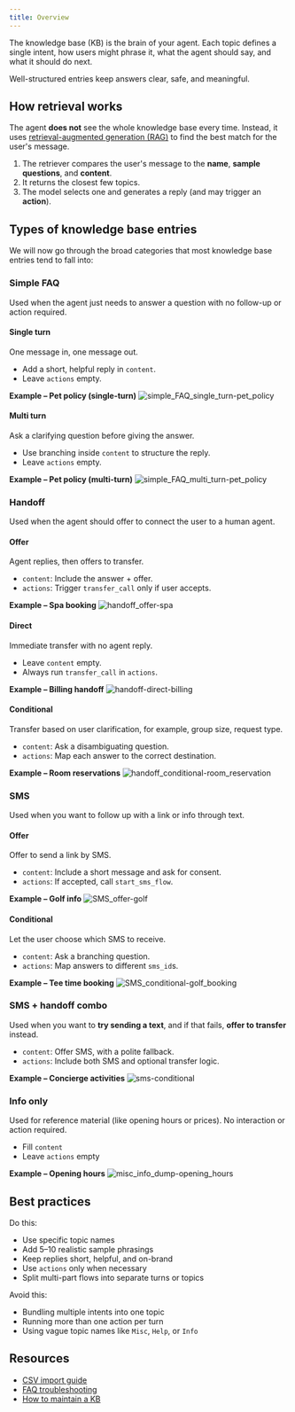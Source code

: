 ```yaml
---
title: Overview
---
```


The knowledge base (KB) is the brain of your agent. Each topic defines a single intent, how users might phrase it, what the agent should say, and what it should do next.

Well-structured entries keep answers clear, safe, and meaningful.

## How retrieval works

The agent **does not** see the whole knowledge base every time. Instead, it uses [retrieval-augmented generation (RAG)](/knowledge-base/RAG/introduction) to find the best match for the user's message.

1. The retriever compares the user's message to the **name**, **sample questions**, and **content**.
2. It returns the closest few topics.
3. The model selects one and generates a reply (and may trigger an **action**).

## Types of knowledge base entries

We will now go through the broad categories that most knowledge base entries tend to fall into:

### Simple FAQ

Used when the agent just needs to answer a question with no follow-up or action required.

#### Single turn

One message in, one message out.

- Add a short, helpful reply in `content`.
- Leave `actions` empty.

**Example – Pet policy (single-turn)**
![simple_FAQ_single_turn-pet_policy](/images/kb-single-turn-pet-policy.png)

#### Multi turn

Ask a clarifying question before giving the answer.

- Use branching inside `content` to structure the reply.
- Leave `actions` empty.

**Example – Pet policy (multi-turn)**
![simple_FAQ_multi_turn-pet_policy](/images/kb-multi-turn-pet-policy.png)

### Handoff

Used when the agent should offer to connect the user to a human agent.

#### Offer

Agent replies, then offers to transfer.

- `content`: Include the answer + offer.
- `actions`: Trigger `transfer_call` only if user accepts.

**Example – Spa booking**
![handoff_offer-spa](/images/kb-handoff-spa.png)

#### Direct

Immediate transfer with no agent reply.

- Leave `content` empty.
- Always run `transfer_call` in `actions`.

**Example – Billing handoff**
![handoff-direct-billing](/images/kb-handoff-direct-billing.png)

#### Conditional

Transfer based on user clarification, for example, group size, request type.

- `content`: Ask a disambiguating question.
- `actions`: Map each answer to the correct destination.

**Example – Room reservations**
![handoff_conditional-room_reservation](/images/kb-handoff-conditional-reservation.png)

### SMS

Used when you want to follow up with a link or info through text.

#### Offer

Offer to send a link by SMS.

- `content`: Include a short message and ask for consent.
- `actions`: If accepted, call `start_sms_flow`.

**Example – Golf info**
![SMS_offer-golf](/images/kb-sms-golf.png)

#### Conditional

Let the user choose which SMS to receive.

- `content`: Ask a branching question.
- `actions`: Map answers to different `sms_id`s.

**Example – Tee time booking**
![SMS_conditional-golf_booking](/images/kb-sms-conditional-golf-booking.png)

### SMS + handoff combo

Used when you want to **try sending a text**, and if that fails, **offer to transfer** instead.

- `content`: Offer SMS, with a polite fallback.
- `actions`: Include both SMS and optional transfer logic.

**Example – Concierge activities**
![sms-conditional](/images/kb-sms-conditional.png)

### Info only

Used for reference material (like opening hours or prices). No interaction or action required.

- Fill `content`
- Leave `actions` empty

**Example – Opening hours**
![misc_info_dump-opening_hours](/images/kb-misc-info-opening-hours.png)

## Best practices

Do this:
- Use specific topic names
- Add 5–10 realistic sample phrasings
- Keep replies short, helpful, and on-brand
- Use `actions` only when necessary
- Split multi-part flows into separate turns or topics

Avoid this:
- Bundling multiple intents into one topic
- Running more than one action per turn
- Using vague topic names like `Misc`, `Help`, or `Info`

## Resources

- [CSV import guide](/essentials/csv-imports)
- [FAQ troubleshooting](/troubleshoot/faq)
- [How to maintain a KB](/maintain/knowledge-base)